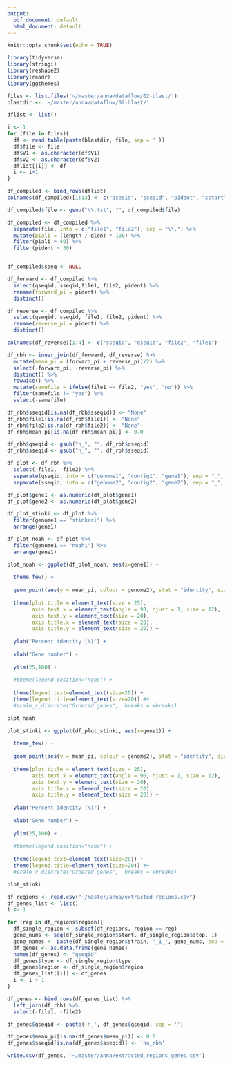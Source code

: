 ```yaml
---
output:
  pdf_document: default
  html_document: default
---
```


```r
knitr::opts_chunk$set(echo = TRUE)
```

```r
library(tidyverse)
library(stringi)
library(reshape2)
library(readr)
library(ggthemes)
```

```r
files <- list.files('~/master/anna/dataflow/02-blast/')
blastdir <- '~/master/anna/dataflow/02-blast/'

dflist <- list()

i <- 1
for (file in files){
  df <- read.table(paste(blastdir, file, sep = ''))
  df$file <- file
  df$V1 <- as.character(df$V1)
  df$V2 <- as.character(df$V2)
  dflist[[i]] <- df
  i <- i+1
}

df_compiled <- bind_rows(dflist)
colnames(df_compiled)[1:13] <- c("qseqid", "sseqid", "pident", "sstart", "send", "qstart", "qend", "evalue", "bitscore", "score", "qlen", "length", "sseq")

df_compiled$file <- gsub("\\.txt", "", df_compiled$file)

df_compiled <- df_compiled %>%
  separate(file, into = c("file1", "file2"), sep = "\\.") %>%
  mutate(piali = (length / qlen) * 100) %>%
  filter(piali > 40) %>%
  filter(pident > 30)


df_compiled$sseq <- NULL

df_forward <- df_compiled %>%
  select(qseqid, sseqid,file1, file2, pident) %>%
  rename(forward_pi = pident) %>%
  distinct()

df_reverse <- df_compiled %>%
  select(qseqid, sseqid, file1, file2, pident) %>%
  rename(reverse_pi = pident) %>%
  distinct()

colnames(df_reverse)[1:4] <- c("sseqid", "qseqid", "file2", "file1")

df_rbh <- inner_join(df_forward, df_reverse) %>%
  mutate(mean_pi = (forward_pi + reverse_pi)/2) %>%
  select(-forward_pi, -reverse_pi) %>%
  distinct() %>%
  rowwise() %>%
  mutate(samefile = ifelse(file1 == file2, "yes", "no")) %>%
  filter(samefile != "yes") %>%
  select(-samefile) 

df_rbh$sseqid[is.na(df_rbh$sseqid)] <- "None"
df_rbh$file1[is.na(df_rbh$file1)] <- "None"
df_rbh$file2[is.na(df_rbh$file2)] <- "None"
df_rbh$mean_pi[is.na(df_rbh$mean_pi)] <- 0.0

df_rbh$qseqid <- gsub("n_", "", df_rbh$qseqid)
df_rbh$sseqid <- gsub("n_", "", df_rbh$sseqid)

df_plot <- df_rbh %>%
  select(-file1, -file2) %>%
  separate(qseqid, into = c("genome1", "contig1", "gene1"), sep = "_", remove = FALSE) %>%
  separate(sseqid, into = c("genome2", "contig2", "gene2"), sep = "_", remove = FALSE) 

df_plot$gene1 <- as.numeric(df_plot$gene1)  
df_plot$gene2 <- as.numeric(df_plot$gene2)  

df_plot_stinki <- df_plot %>%
  filter(genome1 == "stinkeri") %>%
  arrange(gene1)

df_plot_noah <- df_plot %>%
  filter(genome1 == "noahi") %>%
  arrange(gene1)
```


```r
plot_noah <- ggplot(df_plot_noah, aes(x=gene1)) +
  
  theme_few() +
  
  geom_point(aes(y = mean_pi, colour = genome2), stat = "identity", size = 2) +
  
  theme(plot.title = element_text(size = 25), 
        axis.text.x = element_text(angle = 90, hjust = 1, size = 12),  
        axis.text.y = element_text(size = 20), 
        axis.title.x = element_text(size = 20), 
        axis.title.y = element_text(size = 20)) + 
  
  ylab("Percent identity (%)") + 
  
  xlab("Gene number") + 
  
  ylim(25,100) +
  
  #theme(legend.position="none") +
  
  theme(legend.text=element_text(size=20)) + 
  theme(legend.title=element_text(size=20)) #+
  #scale_x_discrete("Ordered genes",  breaks = xbreaks)

plot_noah
```

```r
plot_stinki <- ggplot(df_plot_stinki, aes(x=gene1)) +
  
  theme_few() +
  
  geom_point(aes(y = mean_pi, colour = genome2), stat = "identity", size = 2) +
  
  theme(plot.title = element_text(size = 25), 
        axis.text.x = element_text(angle = 90, hjust = 1, size = 12),  
        axis.text.y = element_text(size = 20), 
        axis.title.x = element_text(size = 20), 
        axis.title.y = element_text(size = 20)) + 
  
  ylab("Percent identity (%)") + 
  
  xlab("Gene number") + 
  
  ylim(25,100) +
  
  #theme(legend.position="none") +
  
  theme(legend.text=element_text(size=20)) + 
  theme(legend.title=element_text(size=20)) #+
  #scale_x_discrete("Ordered genes",  breaks = xbreaks)

plot_stinki
```

```r
df_regions <- read.csv("~/master/anna/extracted_regions.csv")
df_genes_list <- list()
i <- 1

for (reg in df_regions$region){
  df_single_region <- subset(df_regions, region == reg)
  gene_nums <- seq(df_single_region$start, df_single_region$stop, 1)
  gene_names <- paste(df_single_region$strain, "_1_", gene_nums, sep = "")
  df_genes <- as.data.frame(gene_names)
  names(df_genes) <- "qseqid"
  df_genes$type <- df_single_region$type
  df_genes$region <- df_single_region$region
  df_genes_list[[i]] <- df_genes
  i <- i + 1
}

df_genes <- bind_rows(df_genes_list) %>%
  left_join(df_rbh) %>%
  select(-file1, -file2)

df_genes$qseqid <- paste('n_', df_genes$qseqid, sep = '')

df_genes$mean_pi[is.na(df_genes$mean_pi)] <- 0.0
df_genes$sseqid[is.na(df_genes$sseqid)] <- 'no_rbh'

write.csv(df_genes, '~/master/anna/extracted_regions_genes.csv')
```

